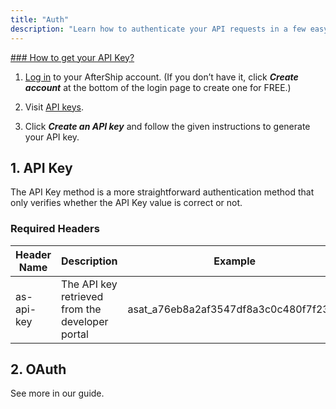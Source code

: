 ```yaml
---
title: "Auth"
description: "Learn how to authenticate your API requests in a few easy steps. There are 2 different types of API authentication methods."
---
```


[### How to get your API Key?](https://www.aftership.com/docs/tracking/quickstart/authentication#how-to-get-your-api-key)

1. [Log in](https://organization.automizely.com/welcome) to your AfterShip account. (If you don’t have it, click ***Create account*** at the bottom of the login page to create one for FREE.)

2. Visit [API keys](https://organization.automizely.com/api-keys).

3. Click ***Create an API key*** and follow the given instructions to generate your API key.

## 1. API Key

The API Key method is a more straightforward authentication method that only verifies whether the API Key value is correct or not.

### Required Headers

| **Header Name** | **Description**                                 | Example                                |
| --------------- | ----------------------------------------------- | -------------------------------------- |
| as-api-key      | The API key retrieved from the developer portal | asat\_a76eb8a2af3547df8a3c0c480f7f23d5 |

## 2. OAuth

See more in our guide.